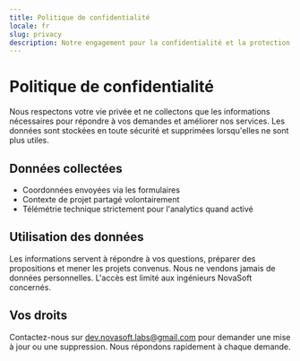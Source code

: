 ```yaml
---
title: Politique de confidentialité
locale: fr
slug: privacy
description: Notre engagement pour la confidentialité et la protection des données.
---
```


# Politique de confidentialité

Nous respectons votre vie privée et ne collectons que les informations nécessaires pour
répondre à vos demandes et améliorer nos services. Les données sont stockées en toute
sécurité et supprimées lorsqu'elles ne sont plus utiles.

## Données collectées

- Coordonnées envoyées via les formulaires
- Contexte de projet partagé volontairement
- Télémétrie technique strictement pour l'analytics quand activé

## Utilisation des données

Les informations servent à répondre à vos questions, préparer des propositions et mener
les projets convenus. Nous ne vendons jamais de données personnelles. L'accès est limité
aux ingénieurs NovaSoft concernés.

## Vos droits

Contactez-nous sur [dev.novasoft.labs@gmail.com](mailto:dev.novasoft.labs@gmail.com) pour demander une mise
à jour ou une suppression. Nous répondons rapidement à chaque demande.
